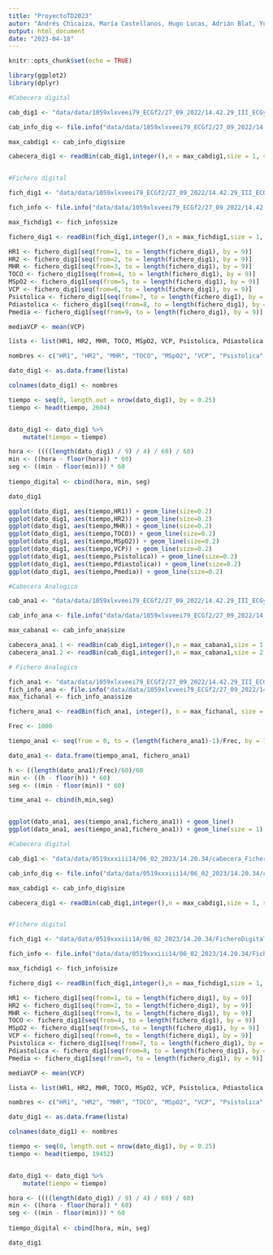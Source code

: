 ```yaml
---
title: "ProyectoTD2023"
autor: "Andrés Chicaiza, María Castellanos, Hugo Lucas, Adrián Blat, Yuliana Villada"
output: html_document
date: "2023-04-18"
---
```


```r
knitr::opts_chunk$set(echo = TRUE)
```

```r
library(ggplot2)
library(dplyr)

#Cabecera digital

cab_dig1 <- "data/data/1059xlxveei79_ECGf2/27_09_2022/14.42.29_III_ECGyEXTyRESTO/cabecera_FicheroDigital.dat"

cab_info_dig <- file.info("data/data/1059xlxveei79_ECGf2/27_09_2022/14.42.29_III_ECGyEXTyRESTO/cabecera_FicheroDigital.dat")

max_cabdig1 <- cab_info_dig$size

cabecera_dig1 <- readBin(cab_dig1,integer(),n = max_cabdig1,size = 1, signed = F)


#Fichero digital

fich_dig1 <- "data/data/1059xlxveei79_ECGf2/27_09_2022/14.42.29_III_ECGyEXTyRESTO/ficheroDigital.dat"

fich_info <- file.info("data/data/1059xlxveei79_ECGf2/27_09_2022/14.42.29_III_ECGyEXTyRESTO/ficheroDigital.dat")

max_fichdig1 <- fich_info$size

fichero_dig1 <- readBin(fich_dig1,integer(),n = max_fichdig1,size = 1, signed = F)

HR1 <- fichero_dig1[seq(from=1, to = length(fichero_dig1), by = 9)]
HR2 <- fichero_dig1[seq(from=2, to = length(fichero_dig1), by = 9)]
MHR <- fichero_dig1[seq(from=3, to = length(fichero_dig1), by = 9)]
TOCO <- fichero_dig1[seq(from=4, to = length(fichero_dig1), by = 9)]
MSpO2 <- fichero_dig1[seq(from=5, to = length(fichero_dig1), by = 9)]
VCP <- fichero_dig1[seq(from=6, to = length(fichero_dig1), by = 9)]
Psistolica <- fichero_dig1[seq(from=7, to = length(fichero_dig1), by = 9)]
Pdiastolica <- fichero_dig1[seq(from=8, to = length(fichero_dig1), by = 9)]
Pmedia <- fichero_dig1[seq(from=9, to = length(fichero_dig1), by = 9)]

mediaVCP <- mean(VCP)

lista <- list(HR1, HR2, MHR, TOCO, MSpO2, VCP, Psistolica, Pdiastolica, Pmedia)

nombres <- c("HR1", "HR2", "MHR", "TOCO", "MSpO2", "VCP", "Psistolica", "Pdiastolica", "Pmedia")

dato_dig1 <- as.data.frame(lista)

colnames(dato_dig1) <- nombres

tiempo <- seq(0, length.out = nrow(dato_dig1), by = 0.25)
tiempo <- head(tiempo, 2604)


dato_dig1 <- dato_dig1 %>%
    mutate(tiempo = tiempo)

hora <- ((((length(dato_dig1) / 9) / 4) / 60) / 60)
min <- ((hora - floor(hora)) * 60)
seg <- ((min - floor(min))) * 60
  
tiempo_digital <- cbind(hora, min, seg)

dato_dig1
```

```r
ggplot(dato_dig1, aes(tiempo,HR1)) + geom_line(size=0.2)
ggplot(dato_dig1, aes(tiempo,HR2)) + geom_line(size=0.2)
ggplot(dato_dig1, aes(tiempo,MHR)) + geom_line(size=0.2)
ggplot(dato_dig1, aes(tiempo,TOCO)) + geom_line(size=0.2)
ggplot(dato_dig1, aes(tiempo,MSpO2)) + geom_line(size=0.2)
ggplot(dato_dig1, aes(tiempo,VCP)) + geom_line(size=0.2)
ggplot(dato_dig1, aes(tiempo,Psistolica)) + geom_line(size=0.2)
ggplot(dato_dig1, aes(tiempo,Pdiastolica)) + geom_line(size=0.2)
ggplot(dato_dig1, aes(tiempo,Pmedia)) + geom_line(size=0.2)
```

```r
#Cabecera Analogica

cab_ana1 <- "data/data/1059xlxveei79_ECGf2/27_09_2022/14.42.29_III_ECGyEXTyRESTO/cabecera_FicheroAnalogico.dat"

cab_info_ana <- file.info("data/data/1059xlxveei79_ECGf2/27_09_2022/14.42.29_III_ECGyEXTyRESTO/cabecera_FicheroAnalogico.dat")

max_cabana1 <- cab_info_ana$size

cabecera_ana1.1 <- readBin(cab_dig1,integer(),n = max_cabana1,size = 1, signed = F)
cabecera_ana1.2 <- readBin(cab_dig1,integer(),n = max_cabana1,size = 2, signed = T)

# Fichero Analogico

fich_ana1 <- "data/data/1059xlxveei79_ECGf2/27_09_2022/14.42.29_III_ECGyEXTyRESTO/ficheroAnalogico.dat"
fich_info_ana <- file.info("data/data/1059xlxveei79_ECGf2/27_09_2022/14.42.29_III_ECGyEXTyRESTO/ficheroAnalogico.dat")
max_fichanal <- fich_info_ana$size

fichero_ana1 <- readBin(fich_ana1, integer(), n = max_fichanal, size = 2, signed = T)

Frec <- 1000

tiempo_ana1 <- seq(from = 0, to = (length(fichero_ana1)-1)/Frec, by = 1/Frec)

dato_ana1 <- data.frame(tiempo_ana1, fichero_ana1)

h <- ((length(dato_ana1)/Frec)/60)/60
min <- ((h - floor(h)) * 60)
seg <- ((min - floor(min)) * 60)

time_ana1 <- cbind(h,min,seg)



```


```r
ggplot(dato_ana1, aes(tiempo_ana1,fichero_ana1)) + geom_line()
ggplot(dato_ana1, aes(tiempo_ana1,fichero_ana1)) + geom_line(size = 1) + lims(x = c(692,700.03), y = c(-198,957))
```



```r
#Cabecera digital

cab_dig1 <- "data/data/0519xxxiii14/06_02_2023/14.20.34/cabecera_FicheroDigital.dat"

cab_info_dig <- file.info("data/data/0519xxxiii14/06_02_2023/14.20.34/cabecera_FicheroDigital.dat")

max_cabdig1 <- cab_info_dig$size

cabecera_dig1 <- readBin(cab_dig1,integer(),n = max_cabdig1,size = 1, signed = F)


#Fichero digital

fich_dig1 <- "data/data/0519xxxiii14/06_02_2023/14.20.34/FicheroDigital.dat"

fich_info <- file.info("data/data/0519xxxiii14/06_02_2023/14.20.34/FicheroDigital.dat")

max_fichdig1 <- fich_info$size

fichero_dig1 <- readBin(fich_dig1,integer(),n = max_fichdig1,size = 1, signed = F)

HR1 <- fichero_dig1[seq(from=1, to = length(fichero_dig1), by = 9)]
HR2 <- fichero_dig1[seq(from=2, to = length(fichero_dig1), by = 9)]
MHR <- fichero_dig1[seq(from=3, to = length(fichero_dig1), by = 9)]
TOCO <- fichero_dig1[seq(from=4, to = length(fichero_dig1), by = 9)]
MSpO2 <- fichero_dig1[seq(from=5, to = length(fichero_dig1), by = 9)]
VCP <- fichero_dig1[seq(from=6, to = length(fichero_dig1), by = 9)]
Psistolica <- fichero_dig1[seq(from=7, to = length(fichero_dig1), by = 9)]
Pdiastolica <- fichero_dig1[seq(from=8, to = length(fichero_dig1), by = 9)]
Pmedia <- fichero_dig1[seq(from=9, to = length(fichero_dig1), by = 9)]

mediaVCP <- mean(VCP)

lista <- list(HR1, HR2, MHR, TOCO, MSpO2, VCP, Psistolica, Pdiastolica, Pmedia)

nombres <- c("HR1", "HR2", "MHR", "TOCO", "MSpO2", "VCP", "Psistolica", "Pdiastolica", "Pmedia")

dato_dig1 <- as.data.frame(lista)

colnames(dato_dig1) <- nombres

tiempo <- seq(0, length.out = nrow(dato_dig1), by = 0.25)
tiempo <- head(tiempo, 19452)


dato_dig1 <- dato_dig1 %>%
    mutate(tiempo = tiempo)

hora <- ((((length(dato_dig1) / 9) / 4) / 60) / 60)
min <- ((hora - floor(hora)) * 60)
seg <- ((min - floor(min))) * 60
  
tiempo_digital <- cbind(hora, min, seg)

dato_dig1
```

